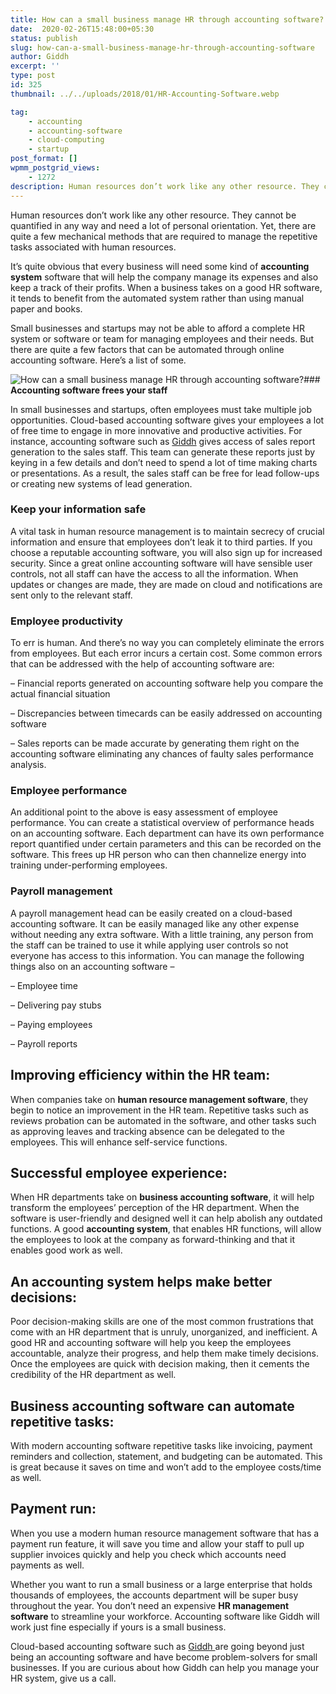 ```yaml
---
title: How can a small business manage HR through accounting software? 
date:  2020-02-26T15:48:00+05:30 
status: publish
slug: how-can-a-small-business-manage-hr-through-accounting-software
author: Giddh
excerpt: ''
type: post
id: 325
thumbnail: ../../uploads/2018/01/HR-Accounting-Software.webp

tag:
    - accounting
    - accounting-software
    - cloud-computing
    - startup
post_format: []
wpmm_postgrid_views:
    - 1272
description: Human resources don’t work like any other resource. They cannot be quantified in any way and need a lot of personal orientation. Yet, there are 
---
```

Human resources don’t work like any other resource. They cannot be quantified in any way and need a lot of personal orientation. Yet, there are quite a few mechanical methods that are required to manage the repetitive tasks associated with human resources.

It’s quite obvious that every business will need some kind of **accounting system** software that will help the company manage its expenses and also keep a track of their profits. When a business takes on a good HR software, it tends to benefit from the automated system rather than using manual paper and books.

Small businesses and startups may not be able to afford a complete HR system or software or team for managing employees and their needs. But there are quite a few factors that can be automated through online accounting software. Here’s a list of some.

<img class="wp-block-image size-large" src = "../../img/blog/1_ib6qNUWzNZpPzYnMBVi0VQ.webp" alt="How can a small business manage HR through accounting software?" />### **Accounting software frees your staff**

In small businesses and startups, often employees must take multiple job opportunities. Cloud-based accounting software gives your employees a lot of free time to engage in more innovative and productive activities. For instance, accounting software such as [Giddh](https://giddh.com) gives access of sales report generation to the sales staff. This team can generate these reports just by keying in a few details and don’t need to spend a lot of time making charts or presentations. As a result, the sales staff can be free for lead follow-ups or creating new systems of lead generation.

### Keep your information safe

A vital task in human resource management is to maintain secrecy of crucial information and ensure that employees don’t leak it to third parties. If you choose a reputable accounting software, you will also sign up for increased security. Since a great online accounting software will have sensible user controls, not all staff can have the access to all the information. When updates or changes are made, they are made on cloud and notifications are sent only to the relevant staff.

### Employee productivity

To err is human. And there’s no way you can completely eliminate the errors from employees. But each error incurs a certain cost. Some common errors that can be addressed with the help of accounting software are:

– Financial reports generated on accounting software help you compare the actual financial situation

– Discrepancies between timecards can be easily addressed on accounting software

– Sales reports can be made accurate by generating them right on the accounting software eliminating any chances of faulty sales performance analysis.

### Employee performance

An additional point to the above is easy assessment of employee performance. You can create a statistical overview of performance heads on an accounting software. Each department can have its own performance report quantified under certain parameters and this can be recorded on the software. This frees up HR person who can then channelize energy into training under-performing employees.

### Payroll management

A payroll management head can be easily created on a cloud-based accounting software. It can be easily managed like any other expense without needing any extra software. With a little training, any person from the staff can be trained to use it while applying user controls so not everyone has access to this information. You can manage the following things also on an accounting software –

– Employee time

– Delivering pay stubs

– Paying employees

– Payroll reports

**Improving efficiency within the HR team:**
--------------------------------------------

When companies take on **human resource management software**, they begin to notice an improvement in the HR team. Repetitive tasks such as reviews probation can be automated in the software, and other tasks such as approving leaves and tracking absence can be delegated to the employees. This will enhance self-service functions.

**Successful employee experience:**
-----------------------------------

When HR departments take on **business accounting software**, it will help transform the employees’ perception of the HR department. When the software is user-friendly and designed well it can help abolish any outdated functions. A good **accounting system**, that enables HR functions, will allow the employees to look at the company as forward-thinking and that it enables good work as well.

**An accounting system helps make better decisions:**
-----------------------------------------------------

Poor decision-making skills are one of the most common frustrations that come with an HR department that is unruly, unorganized, and inefficient. A good HR and accounting software will help you keep the employees accountable, analyze their progress, and help them make timely decisions. Once the employees are quick with decision making, then it cements the credibility of the HR department as well.

**Business accounting software can automate repetitive tasks:**
---------------------------------------------------------------

With modern accounting software repetitive tasks like invoicing, payment reminders and collection, statement, and budgeting can be automated. This is great because it saves on time and won’t add to the employee costs/time as well.

**Payment run:**
----------------

When you use a modern human resource management software that has a payment run feature, it will save you time and allow your staff to pull up supplier invoices quickly and help you check which accounts need payments as well.

Whether you want to run a small business or a large enterprise that holds thousands of employees, the accounts department will be super busy throughout the year. You don’t need an expensive **HR management software** to streamline your workforce. Accounting software like Giddh will work just fine especially if yours is a small business.

Cloud-based accounting software such as [Giddh ](https://giddh.com)are going beyond just being an accounting software and have become problem-solvers for small businesses. If you are curious about how Giddh can help you manage your HR system, give us a call.
